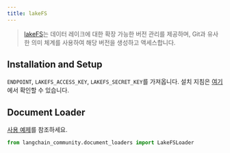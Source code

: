 ```yaml
---
title: lakeFS
---
```


>[lakeFS](https://docs.lakefs.io/)는 데이터 레이크에 대한 확장 가능한 버전 관리를 제공하며,
> Git과 유사한 의미 체계를 사용하여 해당 버전을 생성하고 액세스합니다.

## Installation and Setup

`ENDPOINT`, `LAKEFS_ACCESS_KEY`, `LAKEFS_SECRET_KEY`를 가져옵니다.
설치 지침은 [여기](https://docs.lakefs.io/quickstart/launch.html)에서 확인할 수 있습니다.


## Document Loader

[사용 예제](/oss/integrations/document_loaders/lakefs)를 참조하세요.

```python
from langchain_community.document_loaders import LakeFSLoader
```